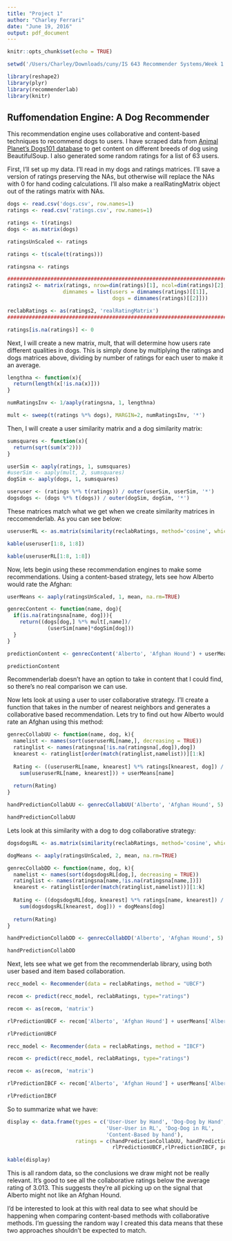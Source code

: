 ```yaml
---
title: "Project 1"
author: "Charley Ferrari"
date: "June 19, 2016"
output: pdf_document
---
```


```r
knitr::opts_chunk$set(echo = TRUE)

setwd('/Users/Charley/Downloads/cuny/IS 643 Recommender Systems/Week 1')

library(reshape2)
library(plyr)
library(recommenderlab)
library(knitr)
```

## Ruffomendation Engine: A Dog Recommender

This recommendation engine uses collaborative and content-based techniques to recommend dogs to users. I have scraped data from [Animal Planet's Dogs101 database](http://www.animalplanet.com/breed-selector/dog-breeds/all-breeds-a-z.html) to get content on different breeds of dog using BeautifulSoup. I also generated some random ratings for a list of 63 users. 

First, I'll set up my data. I'll read in my dogs and ratings matrices. I'll save a version of ratings preserving the NAs, but otherwise will replace the NAs with 0 for hand coding calculations. I'll also make a realRatingMatrix object out of the ratings matrix with NAs.

```r
dogs <- read.csv('dogs.csv', row.names=1)
ratings <- read.csv('ratings.csv', row.names=1)

ratings <- t(ratings)
dogs <- as.matrix(dogs)

ratingsUnScaled <- ratings

ratings <- t(scale(t(ratings)))

ratingsna <- ratings

#################################################################################
ratings2 <- matrix(ratings, nrow=dim(ratings)[1], ncol=dim(ratings)[2],
                  dimnames = list(users = dimnames(ratings)[[1]],
                                  dogs = dimnames(ratings)[[2]]))

reclabRatings <- as(ratings2, 'realRatingMatrix')
#################################################################################

ratings[is.na(ratings)] <- 0

```

Next, I will create a new matrix, mult, that will determine how users rate different qualities in dogs. This is simply done by multiplying the ratings and dogs matrices above, dividing by number of ratings for each user to make it an average.

```r

lengthna <- function(x){
  return(length(x[!is.na(x)]))
}

numRatingsInv <- 1/aaply(ratingsna, 1, lengthna)

mult <- sweep(t(ratings %*% dogs), MARGIN=2, numRatingsInv, '*')

```

Then, I will create a user similarity matrix and a dog similarity matrix:

```r

sumsquares <- function(x){
  return(sqrt(sum(x^2)))
}

userSim <- aaply(ratings, 1, sumsquares)
#userSim <- aaply(mult, 2, sumsquares)
dogSim <- aaply(dogs, 1, sumsquares)

useruser <- (ratings %*% t(ratings)) / outer(userSim, userSim, '*')
dogsdogs <- (dogs %*% t(dogs)) / outer(dogSim, dogSim, '*')

```

These matrices match what we get when we create similarity matrices in reccomenderlab. As you can see below:

```r

useruserRL <- as.matrix(similarity(reclabRatings, method='cosine', which='users'))

kable(useruser[1:8, 1:8])

kable(useruserRL[1:8, 1:8])

```

Now, lets begin using these recommendation engines to make some recommendations. Using a content-based strategy, lets see how Alberto would rate the Afghan:

```r

userMeans <- aaply(ratingsUnScaled, 1, mean, na.rm=TRUE)

genrecContent <- function(name, dog){
  if(is.na(ratingsna[name, dog])){
    return((dogs[dog,] %*% mult[,name])/
             (userSim[name]*dogSim[dog]))
  }
}

predictionContent <- genrecContent('Alberto', 'Afghan Hound') + userMeans['Alberto']

predictionContent

```

Recommenderlab doesn't have an option to take in content that I could find, so there's no real comparison we can use.

Now lets look at using a user to user collaborative strategy. I'll create a function that takes in the number of nearest neighbors and generates a collaborative based recommendation. Lets try to find out how Alberto would rate an Afghan using this method:

```r

genrecCollabUU <- function(name, dog, k){
  namelist <- names(sort(useruserRL[name,], decreasing = TRUE))
  ratinglist <- names(ratingsna[!is.na(ratingsna[,dog]),dog])
  knearest <- ratinglist[order(match(ratinglist,namelist))][1:k]
  
  Rating <- ((useruserRL[name, knearest] %*% ratings[knearest, dog]) / 
    sum(useruserRL[name, knearest])) + userMeans[name]
  
  return(Rating)
}

handPredictionCollabUU <- genrecCollabUU('Alberto', 'Afghan Hound', 5)

handPredictionCollabUU

```

Lets look at this similarity with a dog to dog collaborative strategy:

```r

dogsdogsRL <- as.matrix(similarity(reclabRatings, method='cosine', which='items'))

dogMeans <- aaply(ratingsUnScaled, 2, mean, na.rm=TRUE)

genrecCollabDD <- function(name, dog, k){
  namelist <- names(sort(dogsdogsRL[dog,], decreasing = TRUE))
  ratinglist <- names(ratingsna[name,!is.na(ratingsna[name,])])
  knearest <- ratinglist[order(match(ratinglist,namelist))][1:k]
  
  Rating <- ((dogsdogsRL[dog, knearest] %*% ratings[name, knearest]) / 
    sum(dogsdogsRL[knearest, dog])) + dogMeans[dog]
  
  return(Rating)
}

handPredictionCollabDD <- genrecCollabDD('Alberto', 'Afghan Hound', 5)

handPredictionCollabDD

```

Next, lets see what we get from the recommenderlab library, using both user based and item based collaboration. 

```r

recc_model <- Recommender(data = reclabRatings, method = "UBCF")

recom <- predict(recc_model, reclabRatings, type="ratings")

recom <- as(recom, 'matrix')

rlPredictionUBCF <- recom['Alberto', 'Afghan Hound'] + userMeans['Alberto']

rlPredictionUBCF

```

```r

recc_model <- Recommender(data = reclabRatings, method = "IBCF")

recom <- predict(recc_model, reclabRatings, type="ratings")

recom <- as(recom, 'matrix')

rlPredictionIBCF <- recom['Alberto', 'Afghan Hound'] + userMeans['Alberto']

rlPredictionIBCF

```

So to summarize what we have:

```r

display <- data.frame(types = c('User-User by Hand', 'Dog-Dog by Hand', 
                                'User-User in RL', 'Dog-Dog in RL', 
                                'Content-Based by hand'),
                      ratings = c(handPredictionCollabUU, handPredictionCollabDD,
                                  rlPredictionUBCF,rlPredictionIBCF, predictionContent))

kable(display)

```

This is all random data, so the conclusions we draw might not be really relevant. It's good to see all the collaborative ratings below the average rating of 3.013. This suggests they're all picking up on the signal that Alberto might not like an Afghan Hound. 

I'd be interested to look at this with real data to see what should be happening when comparing content-based methods with collaborative methods. I'm guessing the random way I created this data means that these two approaches shouldn't be expected to match.
